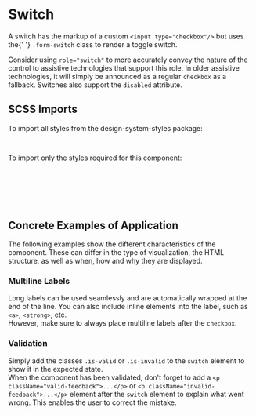 
<Meta of={switchStories} />

# Switch

<div className="lead">
  A switch has the markup of a custom <code>&lt;input type="checkbox"/&gt;</code> but uses the{' '}
  <code>.form-switch</code> class to render a toggle switch.
</div>

Consider using `role="switch"` to more accurately convey the nature of the control to assistive technologies that support this role. In older assistive technologies, it will simply be announced as a regular `checkbox` as a fallback. Switches also support the `disabled` attribute.

<Canvas of={switchStories.Default} />
<div class="hide-col-default">
  <Controls of={switchStories.Default} />
</div>

## SCSS Imports

To import all styles from the design-system-styles package:

```scss
@use '@swisspost/design-system-styles/index.scss';
```

To import only the styles required for this component:

```scss
@use '@swisspost/design-system-styles/basics.scss';
@use '@swisspost/design-system-styles/components/form-check.scss';

// required if you use validation feedbacks
@use '@swisspost/design-system-styles/components/form-feedback.scss';
```

## Concrete Examples of Application

The following examples show the different characteristics of the component. These can differ in the type of visualization, the HTML structure, as well as when, how and why they are displayed.

### Multiline Labels

Long labels can be used seamlessly and are automatically wrapped at the end of the line.
You can also include inline elements into the label, such as `<a>`, `<strong>`, etc.<br/>
However, make sure to always place multiline labels after the `checkbox`.

<Canvas of={switchStories.MultilineLabels} />

### Validation

Simply add the classes `.is-valid` or `.is-invalid` to the `switch` element to show it in the expected state.<br/>
When the component has been validated, don't forget to add a `<p className="valid-feedback">...</p>` or `<p className="invalid-feedback">...</p>` element after the `switch` element to explain what went wrong. This enables the user to correct the mistake.

<Canvas of={switchStories.Validation} />
